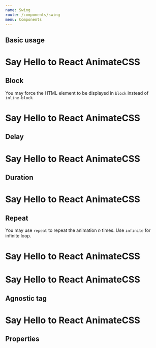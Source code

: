 ```yaml
---
name: Swing
route: /components/swing
menu: Components
---
```



## Basic usage

<Playground>
  <h1>Say Hello to React
    <Swing animate={true}>
      AnimateCSS
    </Swing>  
  </h1>
</Playground>

## Block

You may force the HTML element to be displayed in `block` instead of `inline-block`

<Playground>
  <h1>Say Hello to React
    <Swing animate={true} block>
      AnimateCSS
    </Swing>  
  </h1>
</Playground>

## Delay

<Playground>
  <h1>Say Hello to React
    <Swing animate={true} delay="5s">
      AnimateCSS
    </Swing>  
  </h1>
</Playground>

## Duration

<Playground>
  <h1>Say Hello to React
    <Swing animate={true} duration="5s">
      AnimateCSS
    </Swing>  
  </h1>
</Playground>

## Repeat

You may use `repeat` to repeat the animation _n_ times. Use `infinite` for infinite loop.

<Playground>
  <h1>Say Hello to React
    <Swing animate={true} repeat="3">
      AnimateCSS
    </Swing>  
  </h1>
</Playground>

<Playground>
  <h1>Say Hello to React
    <Swing animate={true} repeat="infinite">
      AnimateCSS
    </Swing>  
  </h1>
</Playground>

## Agnostic tag

<Playground>
  <h1>Say Hello to React
    <Swing animate={true} as="em">
      AnimateCSS
    </Swing>  
  </h1>
</Playground>

## Properties

<Props of={Swing} />